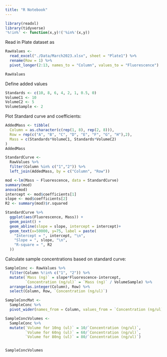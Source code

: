```yaml
---
title: "R Notebook"
---
```


```r
library(readxl)
library(tidyverse)
'%!in%' <- function(x,y)!('%in%'(x,y))
```



Read in Plate dataset as 
```r
RawValues <- 
  read_excel("./Data/March2023.xlsx", sheet = "Plate1") %>%
  rename(Row = 1) %>% 
  pivot_longer(2:13, names_to = "Column", values_to = "Fluorescence")

RawValues
```


Define added values
```r
Standards <- c(10, 8, 6, 4, 2, 1, 0.5, 0)
VolumeC1 <- 10
VolumeC2 <- 5
VolumeSample <- 2
```


Plot Standard curve and coefficients:
```r
AddedMass <- tibble(
  Column = as.character(c(rep(1, 8), rep(2, 8))),
  Row = rep(c("A", "B", "C", "D", "E", "F", "G", "H"),2),
  Mass = c(Standards*VolumeC1, Standards*VolumeC2)
)
AddedMass

StandardCurve <-
  RawValues %>% 
  filter(Column %in% c("1","2")) %>% 
  left_join(AddedMass, by = c("Column", "Row"))

mod <-lm(Mass ~ Fluorescence, data = StandardCurve)
summary(mod)
anova(mod)
intercept <- mod$coefficients[1]
slope <- mod$coefficients[2]
R2 <- summary(mod)$r.squared

StandardCurve %>% 
  ggplot(aes(Fluorescence, Mass)) +
  geom_point() +
  geom_abline(slope = slope, intercept = intercept)+
  geom_text(x=50000, y=75, label = paste(
    "Intercept = ", intercept, "\n",
    "Slope = ", slope, "\n",
    "R-square = ", R2
  ))
```

Calculate sample concentrations based on standard curve:

```r
SampleConc <- RawValues %>%
  filter(Column %!in% c("1", "2")) %>% 
  mutate(`Mass (ng)` = slope*Fluorescence-intercept,
         `Concentration (ng/ul)` = `Mass (ng)` / VolumeSample) %>% 
  arrange(as.integer(Column), Row) %>% 
  select(Column, Row, `Concentration (ng/ul)`)

SampleConcMat <-   
  SampleConc %>% 
  pivot_wider(names_from = Column, values_from = `Concentration (ng/ul)`)

SampleConcVolumes <-
  SampleConc %>% 
  mutate(`Volume for 10ng (ul)` = 10/`Concentration (ng/ul)`,
         `Volume for 60ng (ul)` = 60/`Concentration (ng/ul)`,
         `Volume for 80ng (ul)` = 80/`Concentration (ng/ul)`)


SampleConcVolumes
```

